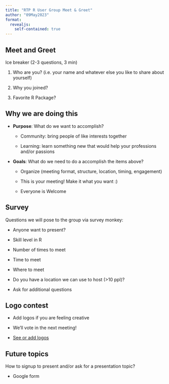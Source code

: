 ```yaml
---
title: "RTP R User Group Meet & Greet"
author: "09May2023"
format: 
  revealjs:
    self-contained: true
---
```


## Meet and Greet {background-image="ice.gif"}

Ice breaker (2-3 questions, 3 min)

1.  Who are you? (i.e. your name and whatever else you like to share about yourself)

2.  Why you joined?

3.  Favorite R Package?

## Why we are doing this {background-image="generic_backgroud (2).svg"}

-   **Purpose**: What do we want to accomplish?

    -   Community: bring people of like interests together

    -   Learning: learn something new that would help your professions and/or passions

-   **Goals**: What do we need to do a accomplish the items above?

    -   Organize (meeting format, structure, location, timing, engagement)

    -   This is your meeting! Make it what you want :)

    -   Everyone is Welcome

## Survey {background-image="generic_backgroud (2).svg"}

Questions we will pose to the group via survey monkey:

-   Anyone want to present?

-   Skill level in R

-   Number of times to meet

-   Time to meet

-   Where to meet

-   Do you have a location we can use to host (\>10 ppl)?

-   Ask for additional questions

## Logo contest {background-image="generic_backgroud (2).svg"}

-   Add logos if you are feeling creative

-   We'll vote in the next meeting!

-   [See or add logos](https://www.canva.com/design/DAFiWU9DZVM/tEEGof4nSl6d0T4RkS4ntw/edit?utm_content=DAFiWU9DZVM&utm_campaign=designshare&utm_medium=link2&utm_source=sharebutton "Click me to see or add logos")

## Future topics {background-image="generic_backgroud (2).svg"}

How to signup to present and/or ask for a presentation topic?

-   Google form

